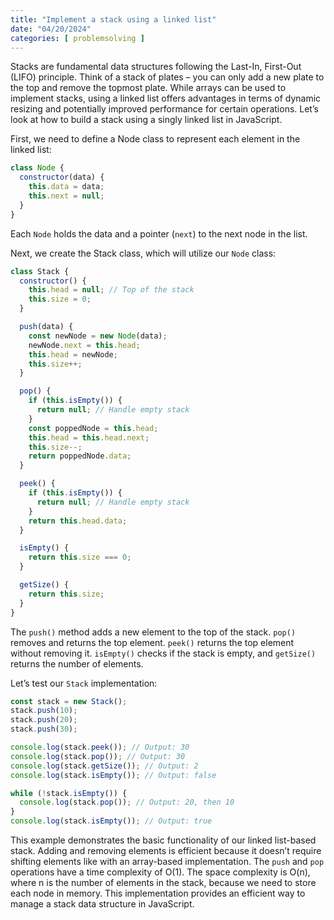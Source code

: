 ```yaml
---
title: "Implement a stack using a linked list"
date: "04/20/2024"
categories: [ problemsolving ]
---
```


Stacks are fundamental data structures following the Last-In, First-Out (LIFO) principle.  Think of a stack of plates – you can only add a new plate to the top and remove the topmost plate.  While arrays can be used to implement stacks, using a linked list offers advantages in terms of dynamic resizing and potentially improved performance for certain operations.  Let's look at how to build a stack using a singly linked list in JavaScript.

First, we need to define a Node class to represent each element in the linked list:

```javascript
class Node {
  constructor(data) {
    this.data = data;
    this.next = null;
  }
}
```

Each `Node` holds the data and a pointer (`next`) to the next node in the list.

Next, we create the Stack class, which will utilize our `Node` class:

```javascript
class Stack {
  constructor() {
    this.head = null; // Top of the stack
    this.size = 0;
  }

  push(data) {
    const newNode = new Node(data);
    newNode.next = this.head;
    this.head = newNode;
    this.size++;
  }

  pop() {
    if (this.isEmpty()) {
      return null; // Handle empty stack
    }
    const poppedNode = this.head;
    this.head = this.head.next;
    this.size--;
    return poppedNode.data;
  }

  peek() {
    if (this.isEmpty()) {
      return null; // Handle empty stack
    }
    return this.head.data;
  }

  isEmpty() {
    return this.size === 0;
  }

  getSize() {
    return this.size;
  }
}
```

The `push()` method adds a new element to the top of the stack.  `pop()` removes and returns the top element.  `peek()` returns the top element without removing it. `isEmpty()` checks if the stack is empty, and `getSize()` returns the number of elements.


Let's test our `Stack` implementation:

```javascript
const stack = new Stack();
stack.push(10);
stack.push(20);
stack.push(30);

console.log(stack.peek()); // Output: 30
console.log(stack.pop()); // Output: 30
console.log(stack.getSize()); // Output: 2
console.log(stack.isEmpty()); // Output: false

while (!stack.isEmpty()) {
  console.log(stack.pop()); // Output: 20, then 10
}
console.log(stack.isEmpty()); // Output: true

```

This example demonstrates the basic functionality of our linked list-based stack. Adding and removing elements is efficient because it doesn't require shifting elements like with an array-based implementation. The `push` and `pop` operations have a time complexity of O(1). The space complexity is O(n), where n is the number of elements in the stack, because we need to store each node in memory. This implementation provides an efficient way to manage a stack data structure in JavaScript.

